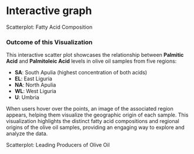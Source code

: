 # Interactive graph

<style>
  /* Add these styles to your existing CSS */
  #image-container {
    position: absolute;
    display: none;
    border: 1px solid #ccc;
    background: white;
    padding: 5px;
    pointer-events: none;
  }
  
  #category-image {
    max-width: 200px;
    max-height: 200px;
  }
</style>

<!-- Scatterplot 1 -->
<div id="scatterplot">
  <div class="chart-title">Scatterplot: Fatty Acid Composition</div>
</div>

<div id="image-container" style="display: none;">
  <img id="category-image" src="https://github.com/RIDDHIOZA25/olive-oil-data-viz/blob/main/images/SA_region_card_1.png?raw=true" alt="Category Image">
</div>


<div id="image-container" style="display: none;">
  <img id="category-image" src="https://github.com/RIDDHIOZA25/olive-oil-data-viz/blob/main/images/EL_region_card_1.png?raw=true" alt="Category Image">
</div>


<div id="image-container" style="display: none;">
  <img id="category-image" src="https://github.com/RIDDHIOZA25/olive-oil-data-viz/blob/main/images/NA_region_card_1.png?raw=true" alt="Category Image">
</div>


<div id="image-container" style="display: none;">
  <img id="category-image" src="https://github.com/RIDDHIOZA25/olive-oil-data-viz/blob/main/images/WL_region_card_1.png?raw=true" alt="Category Image">
</div>

<div id="image-container" style="display: none;">
  <img id="category-image" src="https://github.com/RIDDHIOZA25/olive-oil-data-viz/blob/main/images/U_region_card_1.png?raw=true" alt="Category Image">
</div>

<!-- Outcome of the Visualization -->
<div class="outcome-description">
  <h3>Outcome of this Visualization</h3>
  <p>
    This interactive scatter plot showcases the relationship between **Palmitic Acid** and **Palmitoleic Acid** levels in olive oil samples from five regions:
  </p>
  <ul>
    <li><strong>SA</strong>: South Apulia (highest concentration of both acids)</li>
    <li><strong>EL</strong>: East Liguria</li>
    <li><strong>NA</strong>: North Apulia</li>
    <li><strong>WL</strong>: West Liguria</li>
    <li><strong>U</strong>: Umbria</li>
  </ul>
  <p>
    When users hover over the points, an image of the associated region appears, helping them visualize the geographic origin of each sample. This visualization highlights the distinct fatty acid compositions and regional origins of the olive oil samples, providing an engaging way to explore and analyze the data.
  </p>
</div>

<!-- Scatterplot 2 -->
<div id="scatterplot_1">
  <div class="chart-title">Scatterplot: Leading Producers of Olive Oil</div>
</div>



<script src="https://cdn.jsdelivr.net/npm/d3@7"></script>
<script src="scripts/myscript.js"></script>
